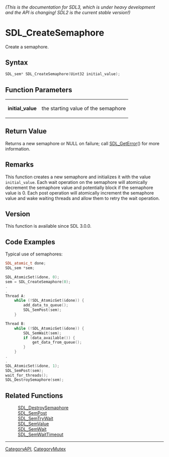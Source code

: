 ====== (This is the documentation for SDL3, which is under heavy development and the API is changing! SDL2 is the current stable version!) ======
= SDL_CreateSemaphore =

Create a semaphore.

== Syntax ==

<syntaxhighlight lang='c'>
SDL_sem* SDL_CreateSemaphore(Uint32 initial_value);
</syntaxhighlight>

== Function Parameters ==

{|
|'''initial_value'''
|the starting value of the semaphore
|}

== Return Value ==

Returns a new semaphore or NULL on failure; call [[SDL_GetError]]() for
more information.

== Remarks ==

This function creates a new semaphore and initializes it with the value
<code>initial_value</code>. Each wait operation on the semaphore will
atomically decrement the semaphore value and potentially block if the
semaphore value is 0. Each post operation will atomically increment the
semaphore value and wake waiting threads and allow them to retry the wait
operation.

== Version ==

This function is available since SDL 3.0.0.

== Code Examples ==

<!-- # Begin Semaphore Example -->
Typical use of semaphores:
<syntaxhighlight lang='c++'>
SDL_atomic_t done;
SDL_sem *sem;

SDL_AtomicSet(&done, 0);
sem = SDL_CreateSemaphore(0);
.
.
Thread A:
    while (!SDL_AtomicGet(&done)) {
        add_data_to_queue();
        SDL_SemPost(sem);
    }

Thread B:
    while (!SDL_AtomicGet(&done)) {
        SDL_SemWait(sem);
        if (data_available()) {
            get_data_from_queue();
        }
    }
.
.
SDL_AtomicSet(&done, 1);
SDL_SemPost(sem);
wait_for_threads();
SDL_DestroySemaphore(sem);
</syntaxhighlight>
<!-- # End Semaphore Example -->

== Related Functions ==

:[[SDL_DestroySemaphore]]
:[[SDL_SemPost]]
:[[SDL_SemTryWait]]
:[[SDL_SemValue]]
:[[SDL_SemWait]]
:[[SDL_SemWaitTimeout]]

----
[[CategoryAPI]], [[CategoryMutex]]


